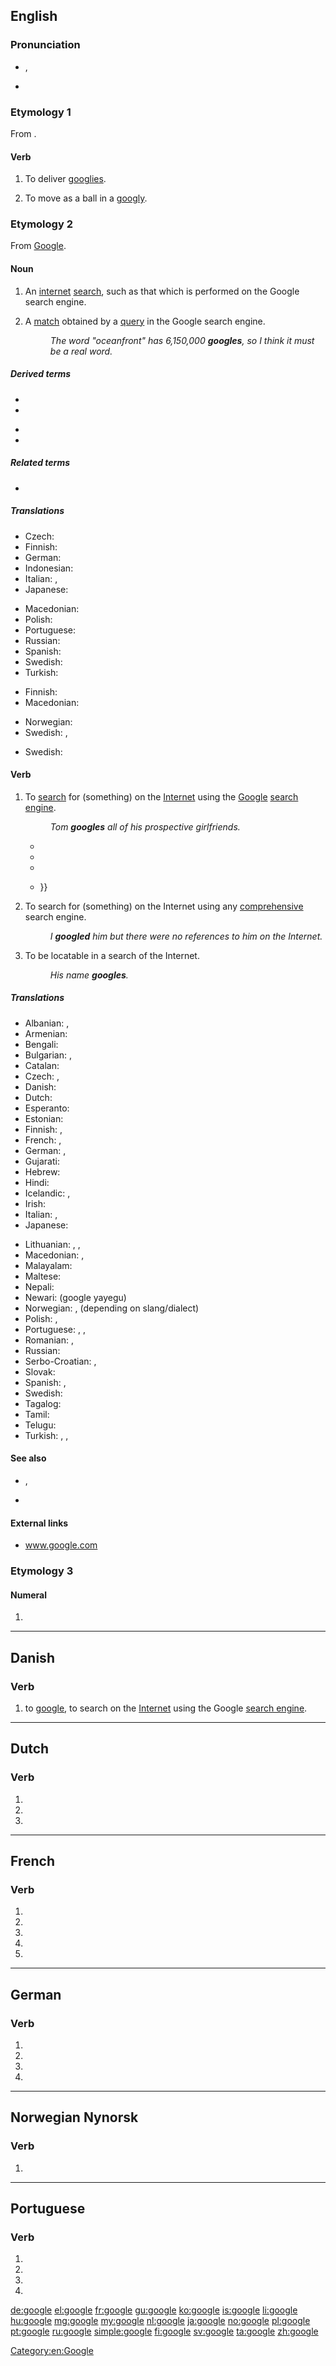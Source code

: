 {{also|Google|googlé}}
==English==
{{wikipedia}}

===Pronunciation===
* {{enPR|go͞o'gəl}}, {{IPA|/ˈɡuːɡəl/|lang=en}}
* {{homophones|lang=en|Google|googol}}

===Etymology 1===
From {{m|en|googly}}.

====Verb====
{{en-verb|googl}}

# {{label|en|intransitive|cricket}} To deliver [[googly|googlies]].
# {{label|en|intransitive|cricket}} To move as a ball in a [[googly]].

===Etymology 2===
From [[Google]].

====Noun====
{{en-noun}}

# An [[internet]] [[search]], such as that which is performed on the Google search engine.
# {{label|en|Internet}} A [[match]] obtained by a [[query]] in the Google search engine.
#: ''The word "oceanfront" has 6,150,000 '''googles''', so I think it must be a real word.''

=====Derived terms=====
{{der-top}}
* {{l|en|googlebomb}}
* {{l|en|googles}}
{{der-mid}}
* {{l|en|googlewhack}}
* {{l|en|googlish}}
{{der-bottom}}

=====Related terms=====
* {{l|en|googol}}

=====Translations=====
{{trans-top|search using Google}}
* Czech: {{t|cs|googlení|n}}
* Finnish: {{t|fi|googlaus}}
* German: {{t+|de|googeln}}
* Indonesian: {{t|id|googling}}
* Italian: {{t|it|gugolata|f}}, {{t|it|gugulata|f}}
* Japanese: {{t+|ja|ググる|tr=guguru|sc=Jpan}}
{{trans-mid}}
* Macedonian: {{t+|mk|гуглање|n|tr=gùglanje}}
* Polish: {{t+|pl|guglanie|n}}
* Portuguese: {{t|pt|googlada|f}}
* Russian: {{t|ru|гуглопо́иск|m}}
* Spanish: {{t+|es|googlear}}
* Swedish: {{t+|sv|googling}}
* Turkish: {{t|tr|gugıl}}
{{trans-bottom}}

{{trans-top|search using any comprehensive search engine}}
* Finnish: {{t+|fi|haku}}
* Macedonian: {{t|mk|пребарување|n|tr=prebarùvanje}}
{{trans-mid}}
* Norwegian: {{t|no|nettsøk|n}}
* Swedish: {{t|sv|internetsökning|c}}, {{t|sv|nätsökning|c}}
{{trans-bottom}}

{{trans-top|a match obtained by a search using Google}}
* Swedish: {{t+|sv|googleträff|c}}
{{trans-mid}}
{{trans-bottom}}

====Verb====
{{wikipedia|google (verb)}}
{{en-verb|googl}}

# {{label|en|transitive}} To [[search]] for (something) on the [[Internet]] using the [[Google]] [[search engine]].
#: ''Tom '''googles''' all of his prospective girlfriends.''
#* <!--first usage-->{{quote-web|author=Larry Page|authorlink=Larry Page|title=Google Search Engine: New Features|url=http://www.egroups.com/group/google-friends/3.html|archiveurl=https://web.archive.org/web/19991009052012/www.egroups.com/group/google-friends/3.html|archivedate=9 October 1999|publisher=Google Friends Mailing List|date=8 July 1998|accessdate=6 August 2007|passage="Have fun and keep '''googling'''!"}}
#* {{quote-video|title={{w|Buffy the Vampire Slayer}}|episode=[[w:Help (Buffy episode)|Help]]|season=7|number=4|people={{w|Alyson Hannigan}} and {{w|Nicholas Brendon}}|role={{w|Willow Rosenberg}} and {{w|Xander Harris}}|date=15 October 2002|passage=<!--Xander reviews a high-school student's records.-->''Willow'': Have you '''googled''' her yet?<br />''Xander'': Willow! She's 17!<br />''Willow'': It's a search engine.}}
#* {{quote-video|title={{w|Maid In Manhattan}}|people={{w|Jennifer Lopez}}|role=Marisa|date=13 December 2002|passage=<!--Marisa's son cannot find the answer to a question.-->"'''Google''' it."}}
#* {{quote-journal|author=Bill Keller|authorlink=Bill Keller|title=Who's Sorry Now?|url=http://www.nytimes.com/2002/12/28/opinion/28KELL.html|newspaper={{w|The New York Times}}|issn=0362-4331|page=A-19|date=28 December 2002|accessdate=24 June 2007|passage='''Googling''' in [[search]] of an [[apology]] from the former Enron C.E.O. {{...}}}}
# {{label|en|transitive|by extension}} To search for (something) on the Internet using any [[comprehensive]] search engine.
#: ''I '''googled''' him but there were no references to him on the Internet.''
# {{label|en|intransitive|Internet}} To be locatable in a search of the Internet.
#: ''His name '''googles'''.''

=====Translations=====
{{trans-top|to search for on the Internet}}
* Albanian: {{t|sq|googloj}}, {{t|sq|gugloj}}
* Armenian: {{t|hy|գուգլել}}
* Bengali: {{t|bn|গুগল করছি|tr=gūgal korchi|sc=Beng}}
* Bulgarian: {{t|bg|гугълвам|sc=Cyrl}}, {{t|bg|гугля|sc=Cyrl}}
* Catalan: {{t|ca|googlejar}}
* Czech: {{t|cs|vygooglovat}}, {{t|cs|googlit}}
* Danish: {{t|da|google}}
* Dutch: {{t+|nl|googelen}}
* Esperanto: {{t|eo|gugli}}
* Estonian: {{t|et|googeldama}}
* Finnish: {{t+|fi|googlata}}, {{t|fi|googlettaa}}
* French: {{t+|fr|googler}}, {{t|fr|gougler}}
* German: {{t+|de|googeln}}, {{t|de|googlen}}
* Gujarati: {{t|gu|ગૂગલ કરવુ|tr=gūgal karvu|sc=Gujr}}
* Hebrew: {{t+|he|גיגל|tr=gigél}}
* Hindi: {{t|hi|गूगल करना|tr=google karnā|sc=Deva}}
* Icelandic: {{t|is|gúgla}}, {{t|is|að gúgla}}
* Irish: {{t|ga|gúgláil}}
* Italian: {{t+|it|googlare}}, {{t|it|guglare}}
* Japanese: {{t+|ja|ググる|tr=guguru}}
{{trans-mid}}
* Lithuanian: {{t|lt|pagooglinti}}, {{t|lt|pagūglinti}}, {{t|lt|googlinti}}
* Macedonian: {{t+|mk|гугла|tr=gùgla}}, {{t|mk|прогуглува|tr=progùgluva}}
* Malayalam: {{t|ml|ഗൂഗിൾ ചെയ്യൂ|tr=googil cheyyoo|sc=Mlym}}
* Maltese: {{t|mt|iggoogilja}}
* Nepali: {{t|ne|गूगल गरनु|tr=google garnu|sc=Deva}}
* Newari: (google yayegu) {{rfscript|new|sc=Deva}}
* Norwegian: {{t+|no|google}}, {{t|no|googla}} (depending on slang/dialect)
* Polish: {{t+|pl|googlować}}, {{t+|pl|guglać}}
* Portuguese: {{t+|pt|googlar}}, {{t+|pt|guglar}}, {{t+|pt|googlear}}
* Romanian: {{t|ro|a gugăli}}, {{t|ro|a googăli}}
* Russian: {{t+|ru|гу́глить}}
* Serbo-Croatian: {{t|sh|googlati}}, {{t|sh|guglati}}
* Slovak: {{t|sk|vygoogliť}}
* Spanish: {{t+|es|googlear}}, {{t+|es|guglear}}
* Swedish: {{t+|sv|googla}}
* Tagalog: {{t|tl|i-google}}
* Tamil: {{t|ta|கூகிள் பண்ணு|tr=kūkil paṇṇu}}
* Telugu: {{t|te|గుగుల్ చేయ్యి|tr=google cheyyi}}
* Turkish: {{t|tr|gugullamak}}, {{t|tr|googlelamak}}, {{t|tr|google'lamak}}
{{trans-bottom}}

====See also====
* {{l|en|googlie}}, {{l|en|googly}}
* {{l|en|JFGI}}

====External links====
* [http://www.google.com www.google.com]

[[Category:en:Google]]

===Etymology 3===

====Numeral====
{{en-noun}}

# {{misspelling of|googol|lang=en}}

----

==Danish==

===Verb===
{{da-verb|googl|google|googler|googlede|har|googlet}}

# to [[google#English|google]], to search on the [[Internet]] using the Google [[search engine]].

----

==Dutch==

===Verb===
{{nl-verb-form}}

# {{nl-verb form of|p=1|n=sg|t=pres|m=ind|googlen}}
# {{nl-verb form of|n=sg|t=pres|m=subj|googlen}}
# {{nl-verb form of|m=imp|googlen}}

----

==French==

===Verb===
{{fr-verb-form}}

# {{inflection of|googler||1|s|pres|indc|lang=fr}}
# {{inflection of|googler||3|s|pres|indc|lang=fr}}
# {{inflection of|googler||1|s|pres|subj|lang=fr}}
# {{inflection of|googler||1|s|pres|subj|lang=fr}}
# {{inflection of|googler||2|s|impr|lang=fr}}

----

==German==

===Verb===
{{head|de|verb form}}

# {{de-verb form of|googeln|1|s|g}}
# {{de-verb form of|googeln|i|s}}
# {{de-verb form of|googeln|1|s|k1}}
# {{de-verb form of|googeln|3|s|k1}}

----

==Norwegian Nynorsk==

===Verb===
{{nn-verb-1}}

# {{alternative form of|googla|lang=nn}}

----

==Portuguese==

===Verb===
{{pt-verb-form}}

# {{pt-verb form of|googlar|ar|subjunctive|present|singular|first}}
# {{pt-verb form of|googlar|ar|subjunctive|present|singular|third}}
# {{pt-verb form of|googlar|ar|imperative|affirmative|singular|third|}}
# {{pt-verb form of|googlar|ar|imperative|negative|singular|third|}}

[[de:google]]
[[el:google]]
[[fr:google]]
[[gu:google]]
[[ko:google]]
[[is:google]]
[[li:google]]
[[hu:google]]
[[mg:google]]
[[my:google]]
[[nl:google]]
[[ja:google]]
[[no:google]]
[[pl:google]]
[[pt:google]]
[[ru:google]]
[[simple:google]]
[[fi:google]]
[[sv:google]]
[[ta:google]]
[[zh:google]]